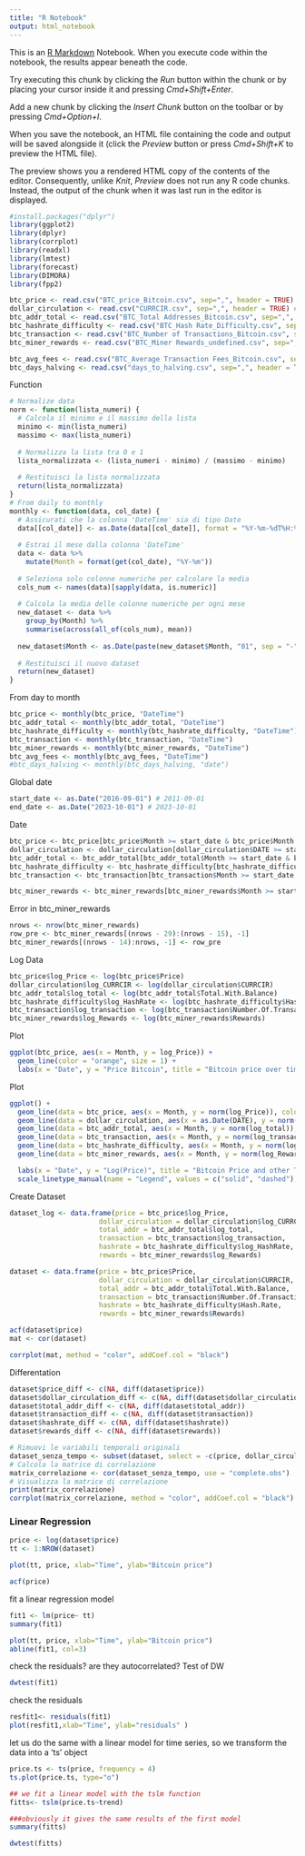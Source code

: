 ```yaml
---
title: "R Notebook"
output: html_notebook
---
```


This is an [R Markdown](http://rmarkdown.rstudio.com) Notebook. When you execute code within the notebook, the results appear beneath the code. 

Try executing this chunk by clicking the *Run* button within the chunk or by placing your cursor inside it and pressing *Cmd+Shift+Enter*. 

Add a new chunk by clicking the *Insert Chunk* button on the toolbar or by pressing *Cmd+Option+I*.

When you save the notebook, an HTML file containing the code and output will be saved alongside it (click the *Preview* button or press *Cmd+Shift+K* to preview the HTML file). 

The preview shows you a rendered HTML copy of the contents of the editor. Consequently, unlike *Knit*, *Preview* does not run any R code chunks. Instead, the output of the chunk when it was last run in the editor is displayed.

```r
#install.packages("dplyr")
library(ggplot2)
library(dplyr)
library(corrplot)
library(readxl)
library(lmtest) 
library(forecast)
library(DIMORA)
library(fpp2)
```

```r
btc_price <- read.csv("BTC_price_Bitcoin.csv", sep=",", header = TRUE) # daily
dollar_circulation <- read.csv("CURRCIR.csv", sep=",", header = TRUE) # monthly
btc_addr_total <- read.csv("BTC_Total Addresses_Bitcoin.csv", sep=",", header = TRUE) # daily
btc_hashrate_difficulty <- read.csv("BTC_Hash Rate_Difficulty.csv", sep=",", header = TRUE) # daily
btc_transaction <- read.csv("BTC_Number of Transactions_Bitcoin.csv", sep=",", header = TRUE) # daily
btc_miner_rewards <- read.csv("BTC_Miner Rewards_undefined.csv", sep=",", header = TRUE) # daily

btc_avg_fees <- read.csv("BTC_Average Transaction Fees_Bitcoin.csv", sep=",", header = TRUE) # daily not null from 29/11/09
btc_days_halving <- read.csv("days_to_halving.csv", sep=",", header = TRUE) # daily
```

Function
```r
# Normalize data
norm <- function(lista_numeri) {
  # Calcola il minimo e il massimo della lista
  minimo <- min(lista_numeri)
  massimo <- max(lista_numeri)
  
  # Normalizza la lista tra 0 e 1
  lista_normalizzata <- (lista_numeri - minimo) / (massimo - minimo)
  
  # Restituisci la lista normalizzata
  return(lista_normalizzata)
}
# From daily to monthly
monthly <- function(data, col_date) {
  # Assicurati che la colonna 'DateTime' sia di tipo Date
  data[[col_date]] <- as.Date(data[[col_date]], format = "%Y-%m-%dT%H:%M:%S.000Z")
  
  # Estrai il mese dalla colonna 'DateTime'
  data <- data %>%
    mutate(Month = format(get(col_date), "%Y-%m"))
  
  # Seleziona solo colonne numeriche per calcolare la media
  cols_num <- names(data)[sapply(data, is.numeric)]
  
  # Calcola la media delle colonne numeriche per ogni mese
  new_dataset <- data %>%
    group_by(Month) %>%
    summarise(across(all_of(cols_num), mean))
  
  new_dataset$Month <- as.Date(paste(new_dataset$Month, "01", sep = "-"))
  
  # Restituisci il nuovo dataset
  return(new_dataset)
}
```

From day to month
```r
btc_price <- monthly(btc_price, "DateTime")
btc_addr_total <- monthly(btc_addr_total, "DateTime")
btc_hashrate_difficulty <- monthly(btc_hashrate_difficulty, "DateTime")
btc_transaction <- monthly(btc_transaction, "DateTime")
btc_miner_rewards <- monthly(btc_miner_rewards, "DateTime")
btc_avg_fees <- monthly(btc_avg_fees, "DateTime")
#btc_days_halving <- monthly(btc_days_halving, "date")
```

Global date
```r
start_date <- as.Date("2016-09-01") # 2011-09-01
end_date <- as.Date("2023-10-01") # 2023-10-01
```

Date
```r
btc_price <- btc_price[btc_price$Month >= start_date & btc_price$Month <= end_date, ] # price
dollar_circulation <- dollar_circulation[dollar_circulation$DATE >= start_date & dollar_circulation$DATE <= end_date, ] # price
btc_addr_total <- btc_addr_total[btc_addr_total$Month >= start_date & btc_addr_total$Month <= end_date, ] # price
btc_hashrate_difficulty <- btc_hashrate_difficulty[btc_hashrate_difficulty$Month >= start_date & btc_hashrate_difficulty$Month <= end_date, ] # price
btc_transaction <- btc_transaction[btc_transaction$Month >= start_date & btc_transaction$Month <= end_date, ] # price

btc_miner_rewards <- btc_miner_rewards[btc_miner_rewards$Month >= start_date & btc_miner_rewards$Month <= end_date, ] # price
```

Error in btc_miner_rewards
```r
nrows <- nrow(btc_miner_rewards)
row_pre <- btc_miner_rewards[(nrows - 29):(nrows - 15), -1]
btc_miner_rewards[(nrows - 14):nrows, -1] <- row_pre
```

Log Data
```r
btc_price$log_Price <- log(btc_price$Price)
dollar_circulation$log_CURRCIR <- log(dollar_circulation$CURRCIR)
btc_addr_total$log_total <- log(btc_addr_total$Total.With.Balance)
btc_hashrate_difficulty$log_HashRate <- log(btc_hashrate_difficulty$Hash.Rate)
btc_transaction$log_transaction <- log(btc_transaction$Number.Of.Transactions)
btc_miner_rewards$log_Rewards <- log(btc_miner_rewards$Rewards)
```

Plot
```r
ggplot(btc_price, aes(x = Month, y = log_Price)) +
  geom_line(color = "orange", size = 1) +
  labs(x = "Date", y = "Price Bitcoin", title = "Bitcoin price over time")
```

Plot
```r
ggplot() +
  geom_line(data = btc_price, aes(x = Month, y = norm(log_Price)), color = "orange", size = 1, linetype = "solid") +
  geom_line(data = dollar_circulation, aes(x = as.Date(DATE), y = norm(log_CURRCIR)), color = "red", size = 0.2, linetype = "solid") +
  geom_line(data = btc_addr_total, aes(x = Month, y = norm(log_total)), color = "green", size = 0.2, linetype = "solid") +
  geom_line(data = btc_transaction, aes(x = Month, y = norm(log_transaction)), color = "black", size = 0.2, linetype = "solid") +
  geom_line(data = btc_hashrate_difficulty, aes(x = Month, y = norm(log_HashRate)), color = "blue", size = 0.2, linetype = "solid") +
  geom_line(data = btc_miner_rewards, aes(x = Month, y = norm(log_Rewards)), color = "blue", size = 0.2, linetype = "solid") +

  labs(x = "Date", y = "Log(Price)", title = "Bitcoin Price and other Time Series") +
  scale_linetype_manual(name = "Legend", values = c("solid", "dashed"), labels = c("Bitcoin Price", "Another Time Series"))
```

Create Dataset
```r
dataset_log <- data.frame(price = btc_price$log_Price, 
                      dollar_circulation = dollar_circulation$log_CURRCIR,
                      total_addr = btc_addr_total$log_total,
                      transaction = btc_transaction$log_transaction,
                      hashrate = btc_hashrate_difficulty$log_HashRate,
                      rewards = btc_miner_rewards$log_Rewards)

dataset <- data.frame(price = btc_price$Price, 
                      dollar_circulation = dollar_circulation$CURRCIR,
                      total_addr = btc_addr_total$Total.With.Balance,
                      transaction = btc_transaction$Number.Of.Transactions,
                      hashrate = btc_hashrate_difficulty$Hash.Rate,
                      rewards = btc_miner_rewards$Rewards)
```


```r
acf(dataset$price)
mat <- cor(dataset)

corrplot(mat, method = "color", addCoef.col = "black")
```

Differentation
```r
dataset$price_diff <- c(NA, diff(dataset$price))
dataset$dollar_circulation_diff <- c(NA, diff(dataset$dollar_circulation))
dataset$total_addr_diff <- c(NA, diff(dataset$total_addr))
dataset$transaction_diff <- c(NA, diff(dataset$transaction))
dataset$hashrate_diff <- c(NA, diff(dataset$hashrate))
dataset$rewards_diff <- c(NA, diff(dataset$rewards))
```

```r
# Rimuovi le variabili temporali originali
dataset_senza_tempo <- subset(dataset, select = -c(price, dollar_circulation, total_addr, transaction, hashrate, rewards))
# Calcola la matrice di correlazione
matrix_correlazione <- cor(dataset_senza_tempo, use = "complete.obs")
# Visualizza la matrice di correlazione
print(matrix_correlazione)
corrplot(matrix_correlazione, method = "color", addCoef.col = "black")

```

### Linear Regression

```r
price <- log(dataset$price)
tt <- 1:NROW(dataset)

plot(tt, price, xlab="Time", ylab="Bitcoin price")
```

```r
acf(price)
```

fit a linear regression model 
```r
fit1 <- lm(price~ tt)
summary(fit1)
```

```r
plot(tt, price, xlab="Time", ylab="Bitcoin price")
abline(fit1, col=3)
```

check the residuals? are they autocorrelated? Test of DW
```r
dwtest(fit1)
```

check the residuals
```r
resfit1<- residuals(fit1)
plot(resfit1,xlab="Time", ylab="residuals" )
```

let us do the same with a linear model for time series, so we transform the data into a 'ts' object
```r
price.ts <- ts(price, frequency = 4)
ts.plot(price.ts, type="o")

## we fit a linear model with the tslm function
fitts<- tslm(price.ts~trend)

###obviously it gives the same results of the first model
summary(fitts)

dwtest(fitts)
```

